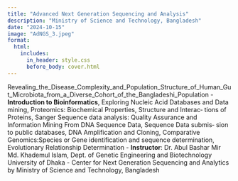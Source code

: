 ```yaml
---
title: "Advanced Next Generation Sequencing and Analysis"
description: "Ministry of Science and Technology, Bangladesh"
date: "2024-10-15"
image: "AdNGS_3.jpeg" 
format:
  html:
    includes:
      in_header: style.css
      before_body: cover.html
---
```


<!-- ![](featured.png) -->
Revealing_the_Disease_Complexity_and_Population_Structure_of_Human_Gut_Microbiota_from_a_Diverse_Cohort_of_the_Bangladeshi_Population
- **Introduction to Bioinformatics**, Exploring Nucleic Acid Databases and Data mining, Proteomics: Biochemical Properties, Structure and Interac‑
tions of Proteins, Sanger Sequence data analysis: Quality Assurance and Information Mining From DNA Sequence Data, Sequence Data submis‑
sion to public databases, DNA Amplification and Cloning, Comparative Genomics:Species or Gene identification and sequence determination,
Evolutionary Relationship Determination
- **Instructor**: Dr. Abul Bashar Mir Md. Khademul Islam, Dept. of Genetic Engineering and Biotechnology University of Dhaka
- Center for Next Generation Sequencing and Analytics by Ministry of Science and Technology, Bangladesh
